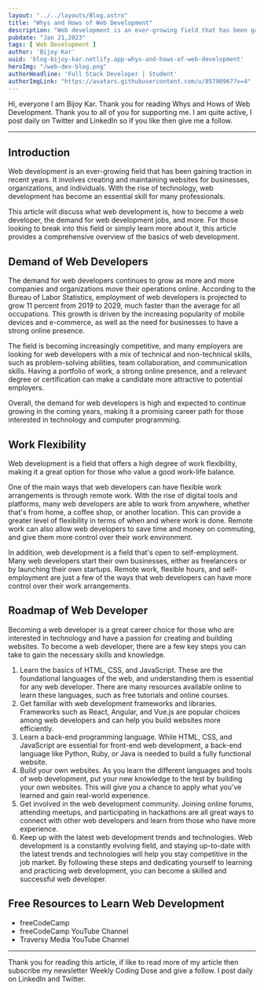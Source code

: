 ```yaml
---
layout: "../../layouts/Blog.astro"
title: "Whys and Hows of Web Development"
description: "Web development is an ever-growing field that has been gaining traction in recent years. In this article we will talk about Web Development. Roadmap, resources, demand and more."
pubdate: "Jan 21,2023"
tags: [ Web Development ]
author: 'Bijoy Kar'
uuid: 'blog-bijoy-kar.netlify.app-whys-and-hows-of-web-development'
heroImg: "/web-dev-blog.png"
authorHeadline: 'Full Stack Developer | Student'
authorImgLink: "https://avatars.githubusercontent.com/u/85790967?v=4"
---
```



Hi, everyone I am Bijoy Kar. Thank you for reading  Whys and Hows of Web Development. Thank you to all of you for supporting me. I am quite active, I post daily on Twitter and LinkedIn so if you like then give me a follow.


---

## Introduction
Web development is an ever-growing field that has been gaining traction in recent years. It involves creating and maintaining websites for businesses, organizations, and individuals. With the rise of technology, web development has become an essential skill for many professionals.

This article will discuss what web development is, how to become a web developer, the demand for web development jobs, and more. For those looking to break into this field or simply learn more about it, this article provides a comprehensive overview of the basics of web development.
## Demand of Web Developers
The demand for web developers continues to grow as more and more companies and organizations move their operations online. According to the Bureau of Labor Statistics, employment of web developers is projected to grow 11 percent from 2019 to 2029, much faster than the average for all occupations. This growth is driven by the increasing popularity of mobile devices and e-commerce, as well as the need for businesses to have a strong online presence.

The field is becoming increasingly competitive, and many employers are looking for web developers with a mix of technical and non-technical skills, such as problem-solving abilities, team collaboration, and communication skills. Having a portfolio of work, a strong online presence, and a relevant degree or certification can make a candidate more attractive to potential employers.

Overall, the demand for web developers is high and expected to continue growing in the coming years, making it a promising career path for those interested in technology and computer programming.


## Work Flexibility
Web development is a field that offers a high degree of work flexibility, making it a great option for those who value a good work-life balance.

One of the main ways that web developers can have flexible work arrangements is through remote work. With the rise of digital tools and platforms, many web developers are able to work from anywhere, whether that's from home, a coffee shop, or another location. This can provide a greater level of flexibility in terms of when and where work is done. Remote work can also allow web developers to save time and money on commuting, and give them more control over their work environment.

In addition, web development is a field that's open to self-employment. Many web developers start their own businesses, either as freelancers or by launching their own startups.
Remote work, flexible hours, and self-employment are just a few of the ways that web developers can have more control over their work arrangements.




## Roadmap of Web Developer
Becoming a web developer is a great career choice for those who are interested in technology and have a passion for creating and building websites. To become a web developer, there are a few key steps you can take to gain the necessary skills and knowledge.
1. Learn the basics of HTML, CSS, and JavaScript. These are the foundational languages of the web, and understanding them is essential for any web developer. There are many resources available online to learn these languages, such as free tutorials and online courses.
2. Get familiar with web development frameworks and libraries. Frameworks such as React, Angular, and Vue.js are popular choices among web developers and can help you build websites more efficiently.
3. Learn a back-end programming language. While HTML, CSS, and JavaScript are essential for front-end web development, a back-end language like Python, Ruby, or Java is needed to build a fully functional website.
4. Build your own websites. As you learn the different languages and tools of web development, put your new knowledge to the test by building your own websites. This will give you a chance to apply what you've learned and gain real-world experience.
5. Get involved in the web development community. Joining online forums, attending meetups, and participating in hackathons are all great ways to connect with other web developers and learn from those who have more experience.
6. Keep up with the latest web development trends and technologies. Web development is a constantly evolving field, and staying up-to-date with the latest trends and technologies will help you stay competitive in the job market.
By following these steps and dedicating yourself to learning and practicing web development, you can become a skilled and successful web developer.

## Free Resources to Learn Web Development
- freeCodeCamp
- freeCodeCamp YouTube Channel
- Traversy Media YouTube Channel

---
Thank you for reading this article, if like to read more of my article then subscribe my newsletter Weekly Coding Dose and give a follow. I post daily on LinkedIn and Twitter.


